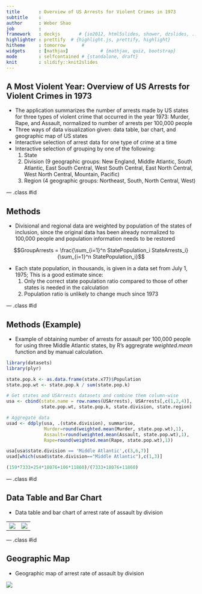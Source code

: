 ```yaml
---
title       : Overview of US Arrests for Violent Crimes in 1973
subtitle    : 
author      : Weber Shao
job         : 
framework   : deckjs       # {io2012, html5slides, shower, dzslides, ...}
highlighter : prettify  # {highlight.js, prettify, highlight}
hitheme     : tomorrow      # 
widgets     : [mathjax]            # {mathjax, quiz, bootstrap}
mode        : selfcontained # {standalone, draft}
knit        : slidify::knit2slides
---
```


## A Most Violent Year: Overview of US Arrests for Violent Crimes in 1973

* The application summarizes the number of arrests made by US states for three types of violent crime that occurred in the year 1973: Murder, Rape, and Assault, normalized to number of arrests per 100,000 people
* Three ways of data visualization given: data table, bar chart, and geographic map of US states
* Interactive selection of arrest data for one type of crime at a time
* Interactive selection of grouping by one of the following:
  1. State
  2. Division (9 geographic groups: New England, Middle Atlantic, South Atlantic, East South Central, West South Central, East North Central, West North Central, Mountain, Pacific)
  3. Region (4 geographic groups: Northeast, South, North Central, West)

--- .class #id 

## Methods

* Divisional and regional data are weighted by population of the states of inclusion, since the original data has been already normalized to 100,000 people and population information needs to be restored

$$GroupArrests = \frac{\sum_{i=1}^n StatePopulation_i StateArrests_i}{\sum_{i=1}^n StatePopulation_i}$$

* Each state population, in thousands, is given in a data set from July 1, 1975; This is a good estimate since:
  1. Only the correct state population ratio compared to those of other states is needed in the calculation
  2. Population ratio is unlikely to change much since 1973

--- .class #id 

## Methods (Example)

* Example of obtaining number of arrests for assault per 100,000 people for using three Middle Atlantic states, by R's aggregrate _weighted.mean_ function and by manual calculation.

```r
library(datasets)
library(plyr)

state.pop.k <- as.data.frame(state.x77)$Population
state.pop.wt <- state.pop.k / sum(state.pop.k)

# Get states and USArrests datasets and combine them column-wise
usa <- cbind(state.name = row.names(USArrests), USArrests[,c(1,2,4)],
             state.pop.wt, state.pop.k, state.division, state.region)

# Aggregate data
usad <- ddply(usa, .(state.division), summarise,
              Murder=round(weighted.mean(Murder, state.pop.wt),1),
              Assault=round(weighted.mean(Assault, state.pop.wt),1),
              Rape=round(weighted.mean(Rape, state.pop.wt),1))

usa[usa$state.division == 'Middle Atlantic',c(3,6,7)]
usad[which(usad$state.division=="Middle Atlantic"),c(1,3)]
```

```r
(159*7333+254*18076+106*11860)/(7333+18076+11860)
```

--- .class #id 

## Data Table and Bar Chart

* Data table and bar chart of arrest rate of assault by division

<div style="align: center">
<table>
<tr>
<td><img src = 'assets/img/SampleDataTable.png'></img></td>
<td><img src = 'assets/img/SampleBarChart.png'></img></td>
</table>
</div>

--- .class #id 

## Geographic Map

* Geographic map of arrest rate of assault by division

<span style="align: center">
<img src = 'assets/img/SampleUSMap.png'></img>
</span>
